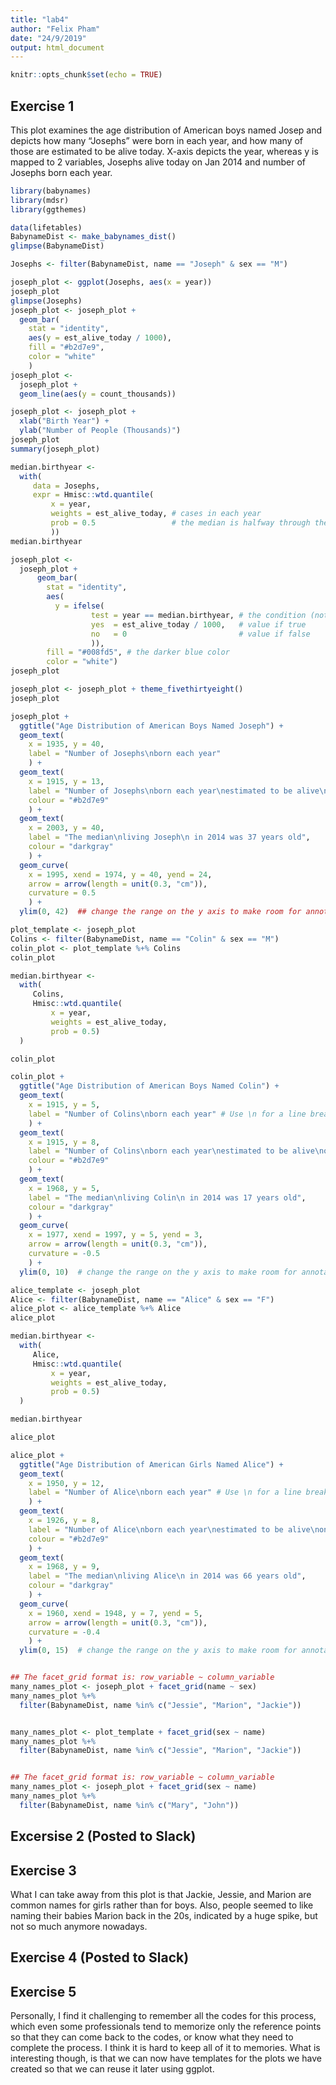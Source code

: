 ```yaml
---
title: "lab4"
author: "Felix Pham"
date: "24/9/2019"
output: html_document
---
```


```r
knitr::opts_chunk$set(echo = TRUE)
```

## Exercise 1
This plot examines the age distribution of American boys named Josep and depicts how many “Josephs” were born in each year, and how many of those are estimated to be alive today. X-axis depicts the year, whereas y is mapped to 2 variables, Josephs alive today on Jan 2014 and number of Josephs born each year.

```r
library(babynames)
library(mdsr)
library(ggthemes)

data(lifetables)
BabynameDist <- make_babynames_dist()
glimpse(BabynameDist)

Josephs <- filter(BabynameDist, name == "Joseph" & sex == "M")

joseph_plot <- ggplot(Josephs, aes(x = year))
joseph_plot
glimpse(Josephs)
joseph_plot <- joseph_plot +
  geom_bar(
    stat = "identity",
    aes(y = est_alive_today / 1000),
    fill = "#b2d7e9", 
    color = "white"
    )
joseph_plot <- 
  joseph_plot +
  geom_line(aes(y = count_thousands))

joseph_plot <- joseph_plot +
  xlab("Birth Year") + 
  ylab("Number of People (Thousands)")
joseph_plot
summary(joseph_plot)

median.birthyear <- 
  with(
     data = Josephs, 
     expr = Hmisc::wtd.quantile(
         x = year, 
         weights = est_alive_today, # cases in each year
         prob = 0.5                 # the median is halfway through the cases
         ))
median.birthyear

joseph_plot <- 
  joseph_plot +
      geom_bar(
        stat = "identity",
        aes(
          y = ifelse(
                  test = year == median.birthyear, # the condition (note == instead of =)
                  yes  = est_alive_today / 1000,   # value if true
                  no   = 0                         # value if false
                  )),
        fill = "#008fd5", # the darker blue color
        color = "white") 
joseph_plot

joseph_plot <- joseph_plot + theme_fivethirtyeight()
joseph_plot

joseph_plot +
  ggtitle("Age Distribution of American Boys Named Joseph") +     
  geom_text(
    x = 1935, y = 40, 
    label = "Number of Josephs\nborn each year"
    ) +
  geom_text(
    x = 1915, y = 13, 
    label = "Number of Josephs\nborn each year\nestimated to be alive\non 1/1/2014", 
    colour = "#b2d7e9"
    ) +
  geom_text(
    x = 2003, y = 40, 
    label = "The median\nliving Joseph\n in 2014 was 37 years old",
    colour = "darkgray"
    ) + 
  geom_curve(
    x = 1995, xend = 1974, y = 40, yend = 24,
    arrow = arrow(length = unit(0.3, "cm")), 
    curvature = 0.5
    ) +   
  ylim(0, 42)  ## change the range on the y axis to make room for annotation

plot_template <- joseph_plot
Colins <- filter(BabynameDist, name == "Colin" & sex == "M")
colin_plot <- plot_template %+% Colins
colin_plot

median.birthyear <- 
  with(
     Colins, 
     Hmisc::wtd.quantile(
         x = year, 
         weights = est_alive_today,
         prob = 0.5)
  )

colin_plot

colin_plot +
  ggtitle("Age Distribution of American Boys Named Colin") +     
  geom_text(
    x = 1915, y = 5, 
    label = "Number of Colins\nborn each year" # Use \n for a line break
    ) +
  geom_text(
    x = 1915, y = 8, 
    label = "Number of Colins\nborn each year\nestimated to be alive\non 1/1/2014", 
    colour = "#b2d7e9"
    ) +
  geom_text(
    x = 1968, y = 5, 
    label = "The median\nliving Colin\n in 2014 was 17 years old",
    colour = "darkgray"
    ) + 
  geom_curve(
    x = 1977, xend = 1997, y = 5, yend = 3,
    arrow = arrow(length = unit(0.3, "cm")), 
    curvature = -0.5
    ) +   
  ylim(0, 10)  # change the range on the y axis to make room for annotation

alice_template <- joseph_plot
Alice <- filter(BabynameDist, name == "Alice" & sex == "F")
alice_plot <- alice_template %+% Alice
alice_plot

median.birthyear <- 
  with(
     Alice, 
     Hmisc::wtd.quantile(
         x = year,
         weights = est_alive_today,
         prob = 0.5)
  )

median.birthyear

alice_plot

alice_plot +
  ggtitle("Age Distribution of American Girls Named Alice") +     
  geom_text(
    x = 1950, y = 12, 
    label = "Number of Alice\nborn each year" # Use \n for a line break
    ) +
  geom_text(
    x = 1926, y = 8, 
    label = "Number of Alice\nborn each year\nestimated to be alive\non 1/1/2014", 
    colour = "#b2d7e9"
    ) +
  geom_text(
    x = 1968, y = 9, 
    label = "The median\nliving Alice\n in 2014 was 66 years old",
    colour = "darkgray"
    ) + 
  geom_curve(
    x = 1960, xend = 1948, y = 7, yend = 5,
    arrow = arrow(length = unit(0.3, "cm")), 
    curvature = -0.4
    ) +   
  ylim(0, 15)  # change the range on the y axis to make room for annotation


## The facet_grid format is: row_variable ~ column_variable
many_names_plot <- joseph_plot + facet_grid(name ~ sex) 
many_names_plot %+%
  filter(BabynameDist, name %in% c("Jessie", "Marion", "Jackie"))


many_names_plot <- plot_template + facet_grid(sex ~ name)
many_names_plot %+%
  filter(BabynameDist, name %in% c("Jessie", "Marion", "Jackie"))


## The facet_grid format is: row_variable ~ column_variable
many_names_plot <- joseph_plot + facet_grid(sex ~ name) 
many_names_plot %+%
  filter(BabynameDist, name %in% c("Mary", "John"))
```


## Excersise 2 (Posted to Slack)

## Exercise 3

What I can take away from this plot is that Jackie, Jessie, and Marion are common names for girls rather than for boys. Also, people seemed to like naming their babies Marion back in the 20s, indicated by a huge spike, but not so much anymore nowadays.

## Exercise 4 (Posted to Slack)

## Exercise 5

Personally, I find it challenging to remember all the codes for this process, which even some professionals tend to memorize only the reference points so that they can come back to the codes, or know what they need to complete the process. I think it is hard to keep all of it to memories. What is interesting though, is that we can now have templates for the plots we have created so that we can reuse it later using ggplot.


